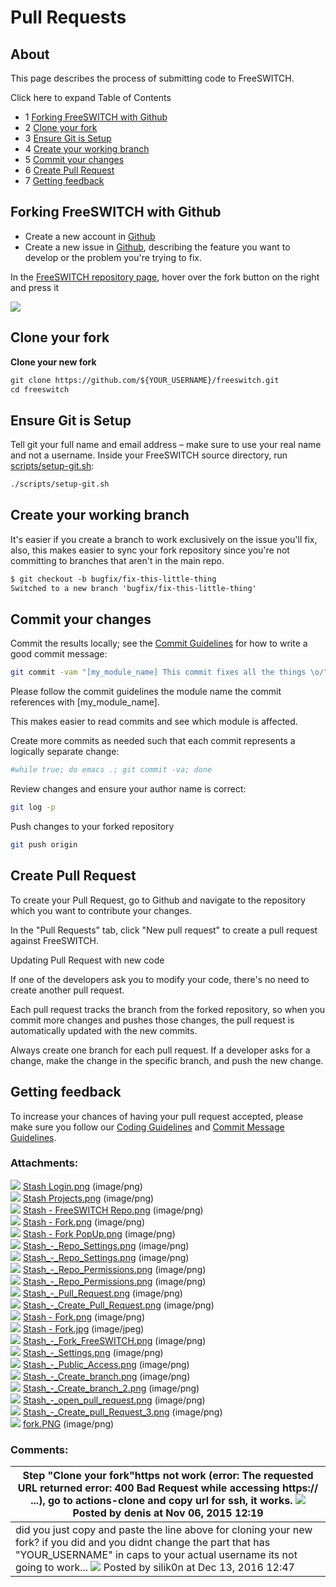
# Pull Requests 

 

## About

This page describes the process of submitting code to FreeSWITCH.

Click here to expand Table of Contents

* 1 [Forking FreeSWITCH with Github](#forking-freeswitch-with-github)
* 2 [Clone your fork](#clone-your-fork)
* 3 [Ensure Git is Setup](#ensure-git-is-setup)
* 4 [Create your working branch](#create-your-working-branch)
* 5 [Commit your changes](#commit-your-changes)
* 6 [Create Pull Request](#create-pull-request)
* 7 [Getting feedback](#getting-feedback)

## Forking FreeSWITCH with Github

* Create a new account in [Github](https://github.com)
* Create a new issue in [Github](https://github.com/signalwire/freeswitch), describing the feature you want to develop or the problem you're trying to fix.

In the [FreeSWITCH repository page](https://github.com/signalwire/freeswitch), hover over the fork button on the right and press it

![](/attachments/3966501/45089305.png)

## Clone your fork

  
**Clone your new fork**

```xml
git clone https://github.com/${YOUR_USERNAME}/freeswitch.git
cd freeswitch
```

## Ensure Git is Setup

Tell git your full name and email address – make sure to use your real name and not a username. Inside your FreeSWITCH source directory, run [scripts/setup-git.sh](https://freeswitch.org/stash/projects/FS/repos/freeswitch/browse/scripts/setup-git.sh):

```bash
./scripts/setup-git.sh 
```

## Create your working branch

It's easier if you create a branch to work exclusively on the issue you'll fix, also, this makes easier to sync your fork repository since you're not committing to branches that aren't in the main repo.

  
```xml
$ git checkout -b bugfix/fix-this-little-thing
Switched to a new branch 'bugfix/fix-this-little-thing'
```

## Commit your changes

Commit the results locally; see the [Commit Guidelines](./Commit-Message-Guidelines_6587655.mdx#about) for how to write a good commit message:

```bash
git commit -vam "[my_module_name] This commit fixes all the things \o/"
```

Please follow the commit guidelines the module name the commit references with \[my\_module\_name\].

This makes easier to read commits and see which module is affected.

  
Create more commits as needed such that each commit represents a logically separate change:

```bash
#while true; do emacs .; git commit -va; done
```

Review changes and ensure your author name is correct:

```bash
git log -p
```

Push changes to your forked repository

```bash
git push origin
```

## Create Pull Request

To create your Pull Request, go to Github and navigate to the repository which you want to contribute your changes.

In the "Pull Requests" tab, click "New pull request" to create a pull request against FreeSWITCH.

  
Updating Pull Request with new code

If one of the developers ask you to modify your code, there's no need to create another pull request.

Each pull request tracks the branch from the forked repository, so when you commit more changes and pushes those changes, the pull request is automatically updated with the new commits.

Always create one branch for each pull request. If a developer asks for a change, make the change in the specific branch, and push the new change.

## Getting feedback

To increase your chances of having your pull request accepted, please make sure you follow our [Coding Guidelines](./Coding-Guidelines_6586862.mdx#c) and [Commit Message Guidelines](./Commit-Message-Guidelines_6587655.mdx#about).
  
  
### Attachments:

![](/images/icons/bullet_blue.gif) [Stash Login.png](/attachments/3966501/4227088.png) (image/png)  
![](/images/icons/bullet_blue.gif) [Stash Projects.png](/attachments/3966501/4227089.png) (image/png)  
![](/images/icons/bullet_blue.gif) [Stash - FreeSWITCH Repo.png](/attachments/3966501/4227090.png) (image/png)  
![](/images/icons/bullet_blue.gif) [Stash - Fork.png](/attachments/3966501/7045134.png) (image/png)  
![](/images/icons/bullet_blue.gif) [Stash - Fork PopUp.png](/attachments/3966501/4227092.png) (image/png)  
![](/images/icons/bullet_blue.gif) [Stash\_-\_Repo\_Settings.png](/attachments/3966501/4227094.png) (image/png)  
![](/images/icons/bullet_blue.gif) [Stash\_-\_Repo\_Settings.png](/attachments/3966501/4227093.png) (image/png)  
![](/images/icons/bullet_blue.gif) [Stash\_-\_Repo\_Permissions.png](/attachments/3966501/4227096.png) (image/png)  
![](/images/icons/bullet_blue.gif) [Stash\_-\_Repo\_Permissions.png](/attachments/3966501/4227095.png) (image/png)  
![](/images/icons/bullet_blue.gif) [Stash\_-\_Pull\_Request.png](/attachments/3966501/4227097.png) (image/png)  
![](/images/icons/bullet_blue.gif) [Stash\_-\_Create\_Pull\_Request.png](/attachments/3966501/4227098.png) (image/png)  
![](/images/icons/bullet_blue.gif) [Stash - Fork.png](/attachments/3966501/4227091.png) (image/png)  
![](/images/icons/bullet_blue.gif) [Stash - Fork.jpg](/attachments/3966501/7045135.jpg) (image/jpeg)  
![](/images/icons/bullet_blue.gif) [Stash\_-\_Fork\_FreeSWITCH.png](/attachments/3966501/8781825.png) (image/png)  
![](/images/icons/bullet_blue.gif) [Stash\_-\_Settings.png](/attachments/3966501/8781826.png) (image/png)  
![](/images/icons/bullet_blue.gif) [Stash\_-\_Public\_Access.png](/attachments/3966501/8781827.png) (image/png)  
![](/images/icons/bullet_blue.gif) [Stash\_-\_Create\_branch.png](/attachments/3966501/8781828.png) (image/png)  
![](/images/icons/bullet_blue.gif) [Stash\_-\_Create\_branch\_2.png](/attachments/3966501/8781829.png) (image/png)  
![](/images/icons/bullet_blue.gif) [Stash\_-\_open\_pull\_request.png](/attachments/3966501/8781830.png) (image/png)  
![](/images/icons/bullet_blue.gif) [Stash\_-\_Create\_pull\_Request\_3.png](/attachments/3966501/8781831.png) (image/png)  
![](/images/icons/bullet_blue.gif) [fork.PNG](/attachments/3966501/45089305.png) (image/png)  

### Comments:

| Step "Clone your fork"https not work (error: The requested URL returned error: 400 Bad Request while accessing https:// ...), go to actions-clone and copy url for ssh, it works. ![](/images/icons/contenttypes/comment_16.png) Posted by denis at Nov 06, 2015 12:19                   |
| --------------------------------------------------------------------------------------------------------------------------------------------------------------------------------------------------------------------------------------------------------------------------------------- |
| did you just copy and paste the line above for cloning your new fork? if you did and you didnt change the part that has "YOUR\_USERNAME" in caps to your actual username its not going to work... ![](/images/icons/contenttypes/comment_16.png) Posted by silik0n at Dec 13, 2016 12:47 |


